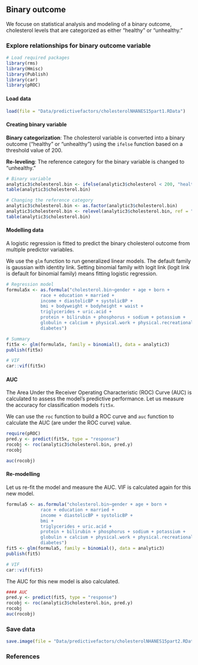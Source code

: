 ## Binary outcome {.unnumbered}

We focuse on statistical analysis and modeling of a binary outcome, cholesterol levels that are categorized as either "healthy" or "unhealthy." 

### Explore relationships for binary outcome variable

```r
# Load required packages
library(rms)
library(Hmisc)
library(Publish)
library(car)
library(pROC)
```

#### Load data

```r
load(file = "Data/predictivefactors/cholesterolNHANES15part1.RData")
```

#### Creating binary variable

**Binary categorization**: The cholesterol variable is converted into a binary outcome ("healthy" or "unhealthy") using the `ifelse` function based on a threshold value of 200. 

**Re-leveling**: The reference category for the binary variable is changed to "unhealthy."

```r
# Binary variable
analytic3$cholesterol.bin <- ifelse(analytic3$cholesterol < 200, "healthy", "unhealthy")
table(analytic3$cholesterol.bin)

# Changing the reference category
analytic3$cholesterol.bin <- as.factor(analytic3$cholesterol.bin)
analytic3$cholesterol.bin <- relevel(analytic3$cholesterol.bin, ref = "unhealthy")
table(analytic3$cholesterol.bin)
```

#### Modelling data

A logistic regression is fitted to predict the binary cholesterol outcome from multiple predictor variables.

::: callout-tip
We use the `glm` function to run generalized linear models. The default family is gaussian with identity link. Setting binomial family with logit link (logit link is default for binomial family) means fitting logistic regression.
:::

```r
# Regression model
formula5x <- as.formula("cholesterol.bin~gender + age + born + 
             race + education + married + 
             income + diastolicBP + systolicBP + 
             bmi + bodyweight + bodyheight + waist +  
             triglycerides + uric.acid + 
             protein + bilirubin + phosphorus + sodium + potassium + 
             globulin + calcium + physical.work + physical.recreational + 
             diabetes")

# Summary
fit5x <- glm(formula5x, family = binomial(), data = analytic3)
publish(fit5x)

# VIF
car::vif(fit5x)
```

#### AUC

The Area Under the Receiver Operating Characteristic (ROC) Curve (AUC) is calculated to assess the model's predictive performance. Let us measure the accuracy for classification models `fit5x`.

::: callout-tip
We can use the `roc` function to build a ROC curve and `auc` function to calculate the AUC (are under the ROC curve) value.
:::

```r
require(pROC)
pred.y <- predict(fit5x, type = "response")
rocobj <- roc(analytic3$cholesterol.bin, pred.y)
rocobj

auc(rocobj)
```

#### Re-modelling

Let us re-fit the model and measure the AUC. VIF is calculated again for this new model.

```r
formula5 <- as.formula("cholesterol.bin~gender + age + born + 
             race + education + married + 
             income + diastolicBP + systolicBP + 
             bmi +
             triglycerides + uric.acid + 
             protein + bilirubin + phosphorus + sodium + potassium + 
             globulin + calcium + physical.work + physical.recreational + 
             diabetes")
fit5 <- glm(formula5, family = binomial(), data = analytic3)
publish(fit5)

# VIF
car::vif(fit5)
```

The AUC for this new model is also calculated.

```r
#### AUC
pred.y <- predict(fit5, type = "response")
rocobj <- roc(analytic3$cholesterol.bin, pred.y)
rocobj
auc(rocobj)
```

### Save data

```r
save.image(file = "Data/predictivefactors/cholesterolNHANES15part2.RData")
```

### References
